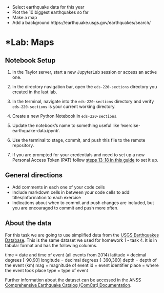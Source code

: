 - Select earthquake data for this year
- Plot the 10 biggest earthquakes so far
- Make a map
- Add a background
https://earthquake.usgs.gov/earthquakes/search/

# *Lab: Maps

:::{.callout-tip}
## Notebook Setup
1. In the Taylor server, start a new JupyterLab session or access an active one.

2. In the directory navigation bar, open the `eds-220-sections` directory you created in the last lab.

4. In the terminal, navigate into the `eds-220-sections` directory and verify `eds-220-sections` is your current working directory.

5. Create a new Python Notebook in `eds-220-sections`. 

6. Update the notebook's name to something useful like 'exercise-earthquake-data.ipynb'.

7. Use the terminal to stage, commit, and push this file to the remote repository. 

8. If you are prompted for your credentials and need to set up a new Personal Access Token (PAT) follow [steps 13-18 in this guide](https://docs.google.com/document/d/1Pk6_rUDdFjdGg-YVo9Cl8ET3iDsYahyaP0VMRD4UHUk/edit?usp=sharing/) to set it up.

:::


:::{.callout-note}
## General directions
- Add comments in each one of your code cells 
- Include markdown cells in between your code cells to add titles/information to each exercise
- Indications about when to commit and push changes are included, but you are encouraged to commit and push more often. 
:::

:::{.callout-note}
## About the data

For this task we are going to use simplified data from the [USGS Earthquakes Database](https://earthquake.usgs.gov/earthquakes/search/). 
This is the same dataset we used for homework 1 - task 4. 
It is in tabular format and has the following columns.

time = date and time of event (all events from 2014)
latitude = decimal degrees [-90,90]
longitude = decimal degrees [-360,360]
depth = depth of the event (km)
mag = magnitude of event
id = event identifier
place = where the event took place
type = type of event

Further information about the dataset can be accessed in the [ANSS Comprehensive Earthquake Catalog (ComCat) Documentation](https://earthquake.usgs.gov/data/comcat/).
:::
